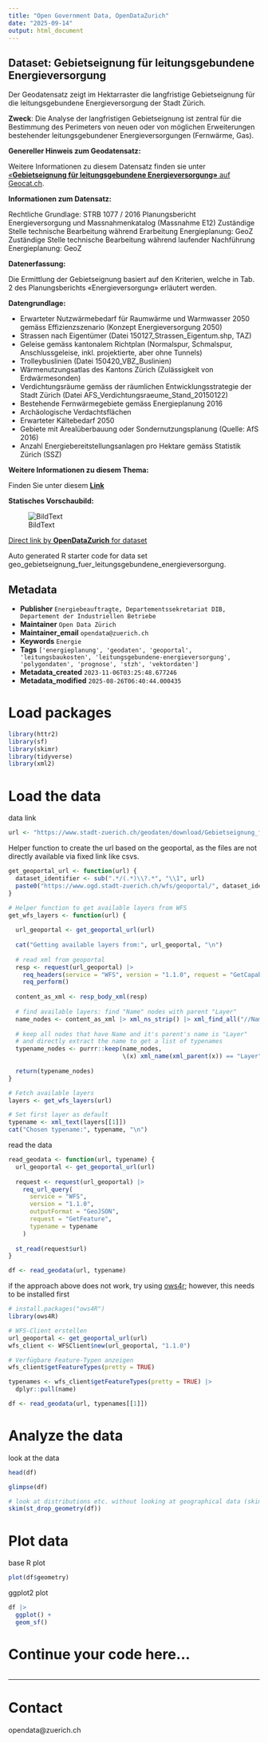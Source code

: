 ```yaml
---
title: "Open Government Data, OpenDataZurich"
date: "2025-09-14"
output: html_document
---
```


## Dataset: Gebietseignung für leitungsgebundene Energieversorgung

Der Geodatensatz zeigt im Hektarraster die langfristige Gebietseignung für die leitungsgebundene Energieversorgung der Stadt Zürich.

**Zweck**: Die Analyse der langfristigen Gebietseignung ist zentral für die Bestimmung des Perimeters von neuen oder von möglichen Erweiterungen bestehender leitungsgebundener Energieversorgungen (Fernwärme, Gas).

**Genereller Hinweis zum Geodatensatz:**


Weitere Informationen zu diesem Datensatz finden sie unter [«**Gebietseignung für leitungsgebundene Energieversorgung»** auf Geocat.ch](https://www.geocat.ch/geonetwork/srv/ger/catalog.search#/metadata/a376d9e8-3a9a-4f3c-82fb-b183fe086335).				
			   

**Informationen zum Datensatz:**

Rechtliche Grundlage: STRB 1077 / 2016
Planungsbericht Energieversorgung und Massnahmenkatalog (Massnahme E12)
Zuständige Stelle technische Bearbeitung während Erarbeitung Energieplanung: GeoZ
Zuständige Stelle technische Bearbeitung während laufender Nachführung Energieplanung: GeoZ

**Datenerfassung:**

Die Ermittlung der Gebietseignung basiert auf den Kriterien, welche in Tab. 2 des Planungsberichts «Energieversorgung» erläutert werden.

**Datengrundlage:**

-	Erwarteter Nutzwärmebedarf für Raumwärme und Warmwasser 2050 gemäss Effizienzszenario (Konzept Energieversorgung 2050)
-	Strassen nach Eigentümer (Datei 150127_Strassen_Eigentum.shp, TAZ)
-	Geleise gemäss kantonalem Richtplan (Normalspur, Schmalspur, Anschlussgeleise, inkl. projektierte, aber ohne Tunnels)
-	Trolleybuslinien (Datei 150420_VBZ_Buslinien)
-	Wärmenutzungsatlas des Kantons Zürich (Zulässigkeit von Erdwärmesonden)
-	Verdichtungsräume gemäss der räumlichen Entwicklungsstrategie der Stadt Zürich (Datei AFS_Verdichtungsraeume_Stand_20150122)
-	Bestehende Fernwärmegebiete gemäss Energieplanung 2016
-	Archäologische Verdachtsflächen
-	Erwarteter Kältebedarf 2050
-	Gebiete mit Arealüberbauung oder Sondernutzungsplanung (Quelle: AfS 2016)
-	Anzahl Energiebereitstellungsanlagen pro Hektare gemäss Statistik Zürich (SSZ)

**Weitere Informationen zu diesem Thema:**

Finden Sie unter diesem [**Link**](https://www.stadt-zuerich.ch/content/dib/de/index/energieversorgung/energieplanung.html)

**Statisches Vorschaubild:**

![BildText](https://www.gis.stadt-zuerich.ch/zueriplan_docs/geocat/a376d9e8-3a9a-4f3c-82fb-b183fe086335.png)



[Direct link by **OpenDataZurich** for dataset](https://data.stadt-zuerich.ch/dataset/geo_gebietseignung_fuer_leitungsgebundene_energieversorgung)

Auto generated R starter code for data set geo_gebietseignung_fuer_leitungsgebundene_energieversorgung.

## Metadata

- **Publisher** `Energiebeauftragte, Departementssekretariat DIB, Departement der Industriellen Betriebe`
- **Maintainer** `Open Data Zürich`
- **Maintainer_email** `opendata@zuerich.ch`
- **Keywords** `Energie`
- **Tags** `['energieplanung', 'geodaten', 'geoportal', 'leitungsbaukosten', 'leitungsgebundene-energieversorgung', 'polygondaten', 'prognose', 'stzh', 'vektordaten']`
- **Metadata_created** `2023-11-06T03:25:48.677246`
- **Metadata_modified** `2025-08-26T06:40:44.000435`


# Load packages

```r
library(httr2)
library(sf)
library(skimr)
library(tidyverse)
library(xml2)
```

# Load the data

data link
```r
url <- "https://www.stadt-zuerich.ch/geodaten/download/Gebietseignung_fuer_leitungsgebundene_Energieversorgung?format=geojson_link"
```


Helper function to create the url based on the geoportal, as the files are not directly available via fixed link like csvs.
```r
get_geoportal_url <- function(url) {
  dataset_identifier <- sub(".*/(.*)\\?.*", "\\1", url)
  paste0("https://www.ogd.stadt-zuerich.ch/wfs/geoportal/", dataset_identifier)
}
```

```r
# Helper function to get available layers from WFS
get_wfs_layers <- function(url) {
  
  url_geoportal <- get_geoportal_url(url)
  
  cat("Getting available layers from:", url_geoportal, "\n")
  
  # read xml from geoportal
  resp <- request(url_geoportal) |> 
    req_headers(service = "WFS", version = "1.1.0", request = "GetCapabilities") |> 
    req_perform()
  
  content_as_xml <- resp_body_xml(resp)
  
  # find available layers: find "Name" nodes with parent "Layer"
  name_nodes <- content_as_xml |> xml_ns_strip() |> xml_find_all("//Name")
  
  # keep all nodes that have Name and it's parent's name is "Layer"
  # and directly extract the name to get a list of typenames
  typename_nodes <- purrr::keep(name_nodes,
                                \(x) xml_name(xml_parent(x)) == "Layer")
  
  return(typename_nodes)
}

# Fetch available layers
layers <- get_wfs_layers(url)

# Set first layer as default
typename <- xml_text(layers[[1]])
cat("Chosen typename:", typename, "\n")
```

read the data
```r
read_geodata <- function(url, typename) {
  url_geoportal <- get_geoportal_url(url)
  
  request <- request(url_geoportal) |>
    req_url_query(
      service = "WFS",
      version = "1.1.0",
      outputFormat = "GeoJSON",
      request = "GetFeature",
      typename = typename
    )
  
  st_read(request$url)
}

df <- read_geodata(url, typename)
```

if the approach above does not work, try using [ows4r](https://eblondel.github.io/ows4R/); however, this needs to be installed first
```r
# install.packages("ows4R")
library(ows4R)

# WFS-Client erstellen
url_geoportal <- get_geoportal_url(url)
wfs_client <- WFSClient$new(url_geoportal, "1.1.0")

# Verfügbare Feature-Typen anzeigen
wfs_client$getFeatureTypes(pretty = TRUE)

typenames <- wfs_client$getFeatureTypes(pretty = TRUE) |> 
  dplyr::pull(name)

df <- read_geodata(url, typenames[[1]])
```

# Analyze the data

look at the data
```r
head(df)
```

```r
glimpse(df)
```

```r
# look at distributions etc. without looking at geographical data (skim cannot deal with geometries)
skim(st_drop_geometry(df))
```

# Plot data

base R plot
```r
plot(df$geometry)
```

ggplot2 plot
```r
df |>
  ggplot() +
  geom_sf()
```

# Continue your code here...

```r

```

------------------------------------------------------------------------

# Contact

opendata@zuerich.ch
